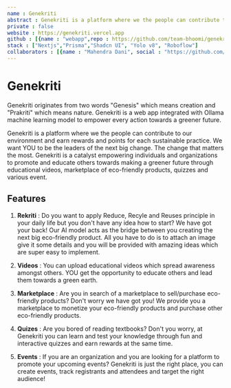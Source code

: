 ```yaml
---
name : Genekriti
abstract : Genekriti is a platform where we the people can contribute to our environment and earn rewards and points for each sustainable practice.
private : false
website : https://genekriti.vercel.app
github : [{name : "webapp",repo : https://github.com/team-bhoomi/genekriti-web}]
stack : ["Nextjs","Prisma","Shadcn UI", "Yolo v8", "Roboflow"]
collaborators : [{name : "Mahendra Dani", social : "https://github.com/MahendraDani"},{name : "Anushree Jaiswal", social : "https://github.com/coderKrysio"}]
---
```


# Genekriti
Genekriti originates from two words "Genesis" which means creation and "Prakriti" which means nature. Genekriti is a web app integrated with Ollama machine learning model to empower every action towards a greener future.

Genekriti is a platform where we the people can contribute to our environment and earn rewards and points for each sustainable practice. We want YOU to be the leaders of the next big change. The change that matters the most. Genekriti is a catalyst empowering individuals and organizations to promote and educate others towards making a greener future through educational videos, marketplace of eco-friendly products, quizzes and various event.

## Features 
1. **Rekriti** : Do you want to apply Reduce, Recyle and Reuses principle in your daily life but you don't have any idea how to start? We have got your back! Our AI model acts as the bridge between you creating the next big eco-friendly product. All you have to do is to attach an image give it some details and you will be provided with amazing ideas which are super easy to implement.

2. **Videos** : You can upload educational videos which spread awareness amongst others. YOU get the opportunity to educate others and lead them towards a green earth.

3. **Marketplace** : Are you in search of a marketplace to sell/purchase eco-friendly products? Don't worry we have got you! We provide you a marketplace to monetize your eco-friendly products and purchase other eco-friendly products.

4. **Quizes** : Are you bored of reading textbooks? Don't you worry, at Genekriti you can learn and test your knowledge through fun and interactive quizzes and earn rewards at the same time.

5. **Events** : If you are an organization and you are looking for a platform to promote your upcoming events? Genekriti is just the right place, you can create events, track registrants and attendees and target the right audience!